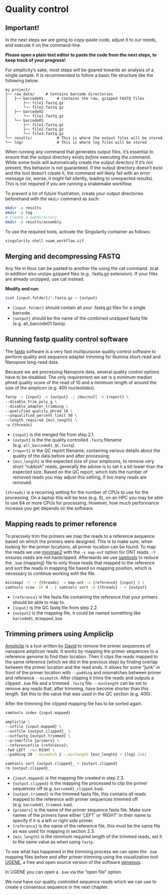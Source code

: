 # Quality control

::: callout-warning
# Important!

In the next steps we are going to copy-paste code, adjust it to our needs, and execute it on the command-line.

**Please open a plain text editor to paste the code from the next steps, to keep track of your progress!**
:::

For simplicity's sake, most steps will be geared towards an analysis of a single sample. It is recommended to follow a basic file structure like the following below:

```         
my_project/
├── raw_data/     # Contains barcode directories 
│   ├── barcode01      # Contains the raw, gzipped FASTQ files
│       ├── file1.fastq.gz 
│       └── file2.fastq.gz
│   ├── barcode02
│       └── file1.fastq.gz 
│   └── barcode03
│       ├── file1.fastq.gz 
│       ├── file2.fastq.gz
│       └── file3.fastq.gz
└── results/           # This is where the output files will be stored
└── log/               # This is where log files will be stored
```

When running any command that generates output files, it's essential to ensure that the output directory exists *before* executing the command. While some tools will automatically create the output directory if it's not present, this behavior is not guaranteed. If the output directory doesn't exist and the tool doesn't create it, the command will likely fail with an error message (or, worse, it might fail silently, leading to unexpected results). This is not required if you are running a snakemake workflow.

To prevent a lot of future frustration, create your output directories beforehand with the `mkdir` command as such:

``` bash
mkdir -p results
mkdir -p log
# Create a subdirectory
mkdir -p results/assembly
```

To use the required tools, activate the Singularity container as follows:
```bash
singularity shell naam_workflow.sif
```

## Merging and decompressing FASTQ

Any file in linux can be pasted to another file using the cat command. zcat in addition also unzips gzipped files (e.g. .fastq.gz extension). If your files are already unzipped, use cat instead.

**Modify and run:**

``` bash
zcat {input.folder}/*.fastq.gz > {output}
```

-   `{input.folder}` should contain all your .fastq.gz files for a single barcode.
-   `{output}` should be the name of the combined unzipped fastq file (e.g. all_barcode01.fastq).

## Running fastp quality control software

The [fastp](https://github.com/OpenGene/fastp){target="_blank"} software is a very fast multipurpose quality control software to perform quality and sequence adapter trimming for Illumina short-read and Nanopore long-read data.

Because we are processing Nanopore data, several quality control options have to be disabled. The only requirement we set is a minimum median phred quality score of the read of 10 and a minimum length of around the size of the amplicon (e.g. 400 nucleotides).

```bash
fastp -i {input} -o {output} -j /dev/null -h {report} \
--disable_trim_poly_g \
--disable_adapter_trimming \
--qualified_quality_phred 10 \
--unqualified_percent_limit 50 \
--length_required {min_length} \
-w {threads}
```

- `{input}` is the merged file from step 2.1.
- `{output}` is the the quality controlled `.fastq` filename (e.g. `all_barcode01_QC.fastq`).
- `{report}` is the QC report filename, containing various details about the quality of the data before and after processing. 
- `{min_length}` is the expected size of your amplicons, to remove very short "rubbish" reads, generally the advise is to set it a bit lower than the expected size. Based on the QC report, which lists the number of removed reads you may adjust this setting, if too many reads are removed.

::: callout-note
`{threads}` is a recurring setting for the number of CPUs to use for the processing. On a laptop this will be less (e.g. 8), on an HPC you may be able to use 64 or more CPUs for processing. However, how much performance increase you get depends on the software.
:::

## Mapping reads to primer reference

To precisely trim the primers we map the reads to a reference sequence based on which the primers were designed. This is to make sure, when looking for the primer locations, all primer location can be found. To map the reads we use [minimap2](https://github.com/lh3/minimap2) with the `-x map-ont` option for ONT reads. `-Y` ensures reads are not hardclipped. Afterwards we use [samtools](https://www.htslib.org/) to reduce the `.bam` (mapping) file to only those reads that mapped to the reference and sort the reads in mapping file based on mapping position, which is necessary to continue working with the file.

```bash
minimap2 -Y -t {threads} -x map-ont -a {reference} {input} | \
samtools view -bF 4 - | samtools sort -@ {threads} - > {output}
```

- `{reference}` is the fasta file containing the reference that your primers should be able to map to.
- `{input}` is the QC fastq file from step 2.2.
- `{output}` is the mapping file, it could be named something like `barcode01_QCmapped.bam`

## Trimming primers using Ampliclip

[Ampliclip](https://github.com/dnieuw/Ampliclip) is a tool written by [David](https://github.com/dnieuw/) to remove the primer sequences of nanopore amplicon reads. It works by mapping the primer sequences to a reference genome to find their location. Then it clips the reads mapped to the same reference (which we did in the previous step) by finding overlap between the primer location and the read ends. It allows for some "junk" in front of the primer location with `--padding` and mismatches between primer and reference `--mismatch`. After clipping it trims the reads and outputs a clipped `.bam` file and a trimmed `.fastq` file. `--minlength` can be set to remove any reads that, after trimming, have become shorter than this length. Set this to the value that was used in the QC section (e.g. 400).

After the trimming the clipped mapping file has to be sorted again.

```bash
samtools index {input.mapped}

ampliclip \
--infile {input.mapped} \
--outfile {output.clipped}_ \
--outfastq {output.trimmed} \
--primerfile {primers} \
--referencefile {reference}\
-fwd LEFT -rev RIGHT \
--padding 20 --mismatch 2 --minlength {min_length} > {log} 2>&1

samtools sort {output.clipped}_ > {output.clipped}
rm {output.clipped}_
```

- `{input.mapped}` is the mapping file created in step 2.3.
- `{output.clipped}` is the mapping file processed to clip the primer sequences off (e.g. `barcode01_clipped.bam`).
- `{output.trimmed}` is the trimmed fastq file, this contains all reads mapped to the reference with primer sequences trimmed off (e.g. `barcode01_trimmed.bam`).
- `{primers}` is the name of the primer sequence fasta file. Make sure names of the primers have either 'LEFT' or 'RIGHT' in their name to specify if it is a left or right side primer.
- `{reference}` is the name of the reference file, this must be the same file as was used for mapping in section 2.3.
- `{min_length}` is the minimum required length of the trimmed reads, set it to the same value as when using `fastp`.

To see what has happened in the trimming process we can open the `.bam` mapping files before and after primer trimming using the visualization tool [UGENE](https://ugene.net/), a free and open source version of the software [geneious](https://www.geneious.com/).

In UGENE you can open a `.bam` via the "open file" option.

::: {.callout-note}
We now have our quality controlled sequence reads which we can use to create a consensus sequence in the next chapter.
:::